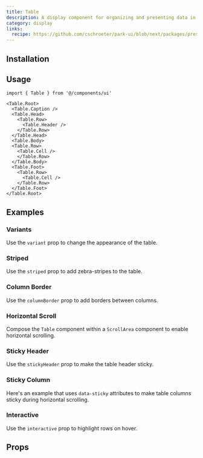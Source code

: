 ```yaml
---
title: Table
description: A display component for organizing and presenting data in rows and columns.
category: display
links:
  recipe: https://github.com/cschroeter/park-ui/blob/next/packages/preset/src/recipes/table.ts
---
```


<ComponentExample name="basic" />

## Installation

<InstallationGuide />

## Usage

```tsx
import { Table } from '@/components/ui'
```

```tsx
<Table.Root>
  <Table.Caption />
  <Table.Head>
    <Table.Row>
      <Table.Header />
    </Table.Row>
  </Table.Head>
  <Table.Body>
  <Table.Row>
    <Table.Cell />
    </Table.Row>
  </Table.Body>
  <Table.Foot>
    <Table.Row>
      <Table.Cell />
    </Table.Row>
  </Table.Foot>
</Table.Root>
```

## Examples

### Variants

Use the `variant` prop to change the appearance of the table.

<ComponentExample name="variants" />

### Striped

Use the `striped` prop to add zebra-stripes to the table.

<ComponentExample name="striped" />

### Column Border

Use the `columnBorder` prop to add borders between columns.

<ComponentExample name="column-border" />

### Horizontal Scroll

Compose the `Table` component within a `ScrollArea` component to enable horizontal scrolling.

<ComponentExample name="horizontal" />

### Sticky Header

Use the `stickyHeader` prop to make the table header sticky.

<ComponentExample name="sticky-header" />

### Sticky Column

Here's an example that uses `data-sticky` attributes to make table columns sticky during horizontal scrolling.

<ComponentExample name="sticky-column" />


### Interactive

Use the `interactive` prop to highlight rows on hover.

<ComponentExample name="interactive" />

## Props

<PropsTable />